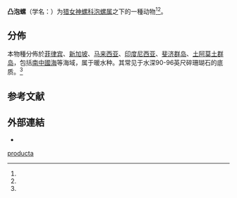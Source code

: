 {{Speciesbox
 | image = Dolichupis producta 01.JPG
 | taxon = Dolichupis producta
 | authority = (Gaskoin, 1836)
 | synonyms_ref = {{r|zgdwz}}
 | synonyms =
* ''[[Cypraea|Cypraea]] producta'' {{small|Gaskoin, 1836}}
* ''[[Pusula|Pusula]]'' (''Dolichupis'') ''producta'' {{small|(Gaskoin, 1836)}}{{r|zgdwz}}
* ''[[Trivia|Trivia]] candidula'' {{small|Angas, 1871}}
}}

'''凸泡螺'''（学名：''{{lang|la|Dolichupis producta}}''）为[[猎女神螺科|猎女神螺科]][[泡螺属|泡螺属]]之下的一種动物<ref name='id10781'/><ref name="WoRMS_555753" />。

==分佈==
本物種分佈於[[菲律宾|菲律宾]]、[[新加坡|新加坡]]、[[马来西亚|马来西亚]]、[[印度尼西亚|印度尼西亚]]、[[斐济群岛|斐济群岛]]、[[土阿莫土群岛|土阿莫土群岛]]，包括[[南中國海|南中國海]]等海域，属于暖水种。其常见于水深90-96英尺碎珊瑚石的底质。<ref name='id10781'/>

==参考文献==
{{reflist |refs=
<ref name='id10781'>{{cite web| url =http://www.bioinfo.cn/db05/BjdwSpecies.php?action=view&id=10781| deadurl =yes| archiveurl =https://web.archive.org/web/20170318000316/http://www.bioinfo.cn/db05/BjdwSpecies.php?action=view&id=10781| author =中国科学院动物研究所| title =凸泡螺| work =《中国动物物种编目数据库》| publisher =中国科学院微生物研究所| accessdate =2009-04-28| archivedate =2017-03-18| language =zh-hans}}</ref>
<ref name="WoRMS_555753">{{WoRMS |id=555753
 |title=''Dolichupis producta'' (Gaskoin, 1836) |db=MolluscaBase
 |last=Bouchet |first=Philippe |authorlink=菲利普·布歇特
 |date=2010-12-14 |access-date=2018-12-26 }}</ref>
<ref name="zgdwz">{{中國動物志/W07
 |url=http://www.readbooks.cc/book/15/detail_453474.htm
 |chapter-url=http://www.lifescience.com.cn/info/101315
 |chapter=凸泡螺 Pusula producta Gaskoin
 |page=238-240 |access-date=2018-12-25 }}</ref>
}}

==外部連結==
{{commonscat|Dolichupis producta}}
*{{Wikispecies-inline|Dolichupis producta}}
{{Taxonbar|from=Q13593404}}

[[Category:長螺屬|producta]]


{{软体动物小作品}}